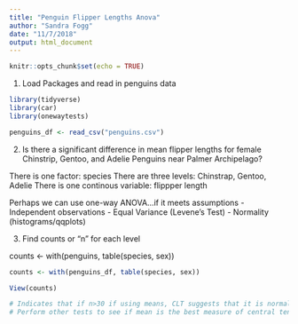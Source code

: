 ```yaml
---
title: "Penguin Flipper Lengths Anova"
author: "Sandra Fogg"
date: "11/7/2018"
output: html_document
---
```


```r
knitr::opts_chunk$set(echo = TRUE)
```


1. Load Packages and read in penguins data

```r
library(tidyverse)
library(car)
library(onewaytests)

penguins_df <- read_csv("penguins.csv")
```

2. Is there a significant difference in mean flipper lengths for female Chinstrip, Gentoo, and Adelie Penguins near Palmer Archipelago?

There is one factor: species
There are three levels: Chinstrap, Gentoo, Adelie
There is one continous variable: flippper length

Perhaps we can use one-way ANOVA...if it meets assumptions
- Independent observations
- Equal Variance (Levene's Test)
- Normality (histograms/qqplots)

3. Find counts or "n" for each level

counts <- with(penguins, table(species, sex))
```r
counts <- with(penguins_df, table(species, sex))

View(counts)

# Indicates that if n>30 if using means, CLT suggests that it is normal distribution. 
# Perform other tests to see if mean is the best measure of central tendency
```
